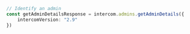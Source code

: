 ```typescript index.ts
// Identify an admin
const getAdminDetailsResponse = intercom.admins.getAdminDetails({
    intercomVersion: "2.9"
})
```